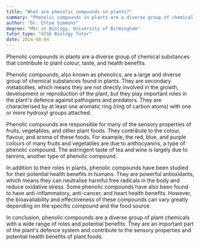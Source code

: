 ```yaml
---
title: "What are phenolic compounds in plants?"
summary: "Phenolic compounds in plants are a diverse group of chemical substances that contribute to plant colour, taste, and health benefits."
author: "Dr. Chloe Simmons"
degree: "MSc in Biology, University of Birmingham"
tutor_type: "GCSE Biology Tutor"
date: 2024-08-04
---
```


Phenolic compounds in plants are a diverse group of chemical substances that contribute to plant colour, taste, and health benefits.

Phenolic compounds, also known as phenolics, are a large and diverse group of chemical substances found in plants. They are secondary metabolites, which means they are not directly involved in the growth, development or reproduction of the plant, but they play important roles in the plant's defence against pathogens and predators. They are characterised by at least one aromatic ring (ring of carbon atoms) with one or more hydroxyl groups attached.

Phenolic compounds are responsible for many of the sensory properties of fruits, vegetables, and other plant foods. They contribute to the colour, flavour, and aroma of these foods. For example, the red, blue, and purple colours of many fruits and vegetables are due to anthocyanins, a type of phenolic compound. The astringent taste of tea and wine is largely due to tannins, another type of phenolic compound.

In addition to their roles in plants, phenolic compounds have been studied for their potential health benefits in humans. They are powerful antioxidants, which means they can neutralise harmful free radicals in the body and reduce oxidative stress. Some phenolic compounds have also been found to have anti-inflammatory, anti-cancer, and heart health benefits. However, the bioavailability and effectiveness of these compounds can vary greatly depending on the specific compound and the food source.

In conclusion, phenolic compounds are a diverse group of plant chemicals with a wide range of roles and potential benefits. They are an important part of the plant's defence system and contribute to the sensory properties and potential health benefits of plant foods.
    